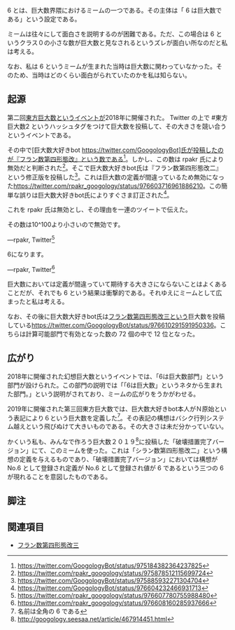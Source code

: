 6 とは、巨大数界隈におけるミームの一つである。その主体は「 6 は巨大数である」という設定である。

ミームは往々にして面白さを説明するのが困難である。ただ、この場合は 6 というクラス０の小さな数が巨大数と見なされるというズレが面白い所なのだと私は考える。

なお、私は 6 というミームが生まれた当時は巨大数に関わっていなかった。そのため、当時はどのくらい面白がられていたのかを私は知らない。

== 起源 ==

第二回[[東方巨大数]]というイベントが2018年に開催された。 Twitter の上で #東方巨大数2 というハッシュタグをつけて巨大数を投稿して、その大きさを競い合うというイベントである。

その中で[巨大数大好きbot https://twitter.com/GoogologyBot]氏が投稿したのが『フラン数第四形態改』という数である<ref>[https://twitter.com/GoogologyBot/status/975184382364237825 https://twitter.com/GoogologyBot/status/975184382364237825]</ref>。しかし、この数は rpakr 氏により無効だと判断された<ref>[https://twitter.com/rpakr_googology/status/975878512115699724 https://twitter.com/rpakr_googology/status/975878512115699724]</ref>。そこで巨大数大好きbot氏は『フラン数第四形態改二』という修正版を投稿した<ref>[https://twitter.com/GoogologyBot/status/975885932271304704 https://twitter.com/GoogologyBot/status/975885932271304704]</ref>。これは巨大数の定義が間違っているため無効になった<ref>[https://twitter.com/rpakr_googology/status/976603716961886210 https://twitter.com/rpakr_googology/status/976603716961886210]。この簡単な誤りは巨大数大好きbot氏によりすぐさま訂正された<ref>[https://twitter.com/GoogologyBot/status/976604232466931713 https://twitter.com/GoogologyBot/status/976604232466931713]</ref>。

これを rpakr 氏は無効とし、その理由を一連のツイートで伝えた。

<blockquote cite="https://twitter.com/rpakr_googology/status/976607780755988480"><p>その数は10^100より小さいので無効です。</p><div class="footer">—rpakr, <span class="cite">Twitter<ref>[https://twitter.com/rpakr_googology/status/976607780755988480 https://twitter.com/rpakr_googology/status/976607780755988480]</ref></span></div></blockquote>

<blockquote cite="https://twitter.com/rpakr_googology/status/976608160285937666"><p>6になります。</p><div class="footer">—rpakr, <span class="cite">Twitter<ref>[https://twitter.com/rpakr_googology/status/976608160285937666 https://twitter.com/rpakr_googology/status/976608160285937666]</ref></span></div></blockquote>

巨大数においては定義が間違っていて期待する大きさにならないことはよくあることだが、それでも 6 という結果は衝撃的である。それゆえにミームとして広まったと私は考える。

なお、その後に巨大数大好きbot氏は[[フラン数第四形態改三]]という巨大数を投稿している[https://twitter.com/GoogologyBot/status/976610291591950336 https://twitter.com/GoogologyBot/status/976610291591950336]。こちらは計算可能部門で有効となった数の 72 個の中で 12 位となった。

== 広がり ==

2018年に開催された幻想巨大数というイベントでは、「6は巨大数部門」という部門が設けられた。この部門の説明では「「6は巨大数」というネタから生まれた部門。」という説明がされており、ミームの広がりをうかがわせる。

2019年に開催された第三回東方巨大数では、巨大数大好きbot本人がＮ原始という表記により６という巨大数を定義した<ref>名前は全角の 6 である</ref>。その表記の構想はバシク行列システム越えという飛びぬけて大きいものである。その大きさは未だ分かっていない。

かくいう私も、みんなで作ろう巨大数２０１９<ref>[http://googology.seesaa.net/article/467914451.html http://googology.seesaa.net/article/467914451.html]</ref>に投稿した「破壊措置完了バージョン」にて、このミームを使った。これは「シラン数第四形態改二」という構想の定義を与えるものであり、「破壊措置完了バージョン」においては構想が No.6 として登録され定義が No.6 として登録され値が 6 であるという三つの 6 が現れることを意図したものである。

== 脚注 ==

<references />

== 関連項目 ==

* [[フラン数第四形態改三]]

